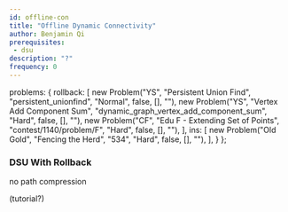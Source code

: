 ```yaml
---
id: offline-con
title: "Offline Dynamic Connectivity"
author: Benjamin Qi
prerequisites:
 - dsu
description: "?"
frequency: 0
---
```



  problems: {
    rollback: [
      new Problem("YS", "Persistent Union Find", "persistent_unionfind", "Normal", false, [], ""),
      new Problem("YS", "Vertex Add Component Sum", "dynamic_graph_vertex_add_component_sum", "Hard", false, [], ""),
      new Problem("CF", "Edu F - Extending Set of Points", "contest/1140/problem/F", "Hard", false, [], ""),
    ],
    ins: [
      new Problem("Old Gold", "Fencing the Herd", "534", "Hard", false, [], ""),
    ],
  }
};

### DSU With Rollback

no path compression

(tutorial?)

<Problems problems={metadata.problems.rollback} />

<!-- ## Dynamic Insertion

mention sqrt

(online Aho-Corasick)

<Problems problems={metadata.problems.ins} /> -->